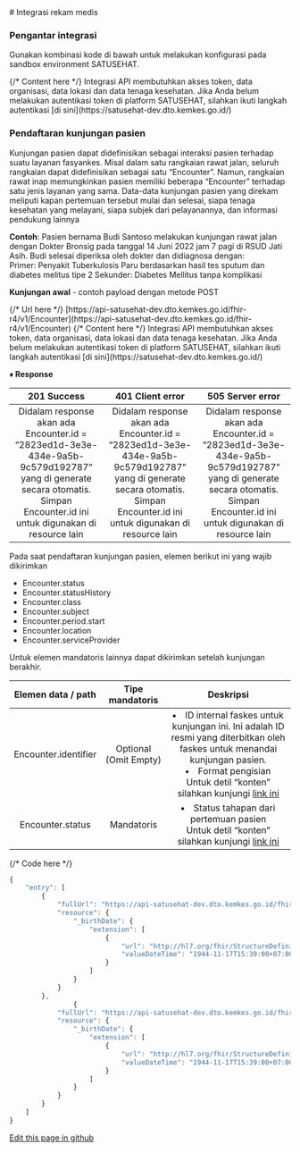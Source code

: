 <div className="side-by-side-parent" markdown="1">
<div className="side-by-side-left-content" markdown="1" >
# Integrasi rekam medis

### Pengantar integrasi

Gunakan kombinasi kode di bawah untuk melakukan konfigurasi pada sandbox environment SATUSEHAT.


<InfoBanner>
  {/* Content here */}
  Integrasi API membutuhkan akses token, data organisasi, data lokasi dan data tenaga kesehatan. Jika Anda belum melakukan
  autentikasi token di platform SATUSEHAT, silahkan ikuti langkah autentikasi [di sini](https://satusehat-dev.dto.kemkes.go.id/)
</InfoBanner>


<Devider />

### Pendaftaran kunjungan pasien

Kunjungan pasien dapat didefinisikan sebagai interaksi pasien terhadap suatu layanan fasyankes. Misal dalam satu rangkaian rawat jalan, seluruh rangkaian dapat didefinisikan sebagai satu “Encounter”. Namun, rangkaian rawat inap memungkinkan pasien memiliki beberapa “Encounter” terhadap satu jenis layanan yang sama. Data-data kunjungan pasien yang direkam meliputi kapan pertemuan tersebut mulai dan selesai, siapa tenaga kesehatan yang melayani, siapa subjek dari pelayanannya, dan informasi pendukung lainnya

**Contoh**: Pasien bernama Budi Santoso melakukan kunjungan rawat jalan dengan Dokter Bronsig pada tanggal 14 Juni 2022 jam 7 pagi di RSUD Jati Asih. Budi selesai diperiksa oleh dokter dan didiagnosa dengan:\
Primer: Penyakit Tuberkulosis Paru berdasarkan hasil tes sputum dan diabetes melitus tipe 2 Sekunder: Diabetes Mellitus tanpa komplikasi

**Kunjungan awal** - contoh payload dengan metode POST


<APIBlock method="POST">
  {/* Url here */}
  [https://api-satusehat-dev.dto.kemkes.go.id/fhir-r4/v1/Encounter](https://api-satusehat-dev.dto.kemkes.go.id/fhir-r4/v1/Encounter)
</APIBlock>

<InfoBanner>
  {/* Content here */}
  Integrasi API membutuhkan akses token, data organisasi, data lokasi dan data tenaga kesehatan. Jika Anda belum melakukan
  autentikasi token di platform SATUSEHAT, silahkan ikuti langkah autentikasi [di sini](https://satusehat-dev.dto.kemkes.go.id/)
</InfoBanner>

**&#9830; Response**

|                                                                                201 Success                                                                                 |                                                                              401 Client error                                                                              |                                                                              505 Server error                                                                              |
| :------------------------------------------------------------------------------------------------------------------------------------------------------------------------: | :------------------------------------------------------------------------------------------------------------------------------------------------------------------------: | :------------------------------------------------------------------------------------------------------------------------------------------------------------------------: |
| Didalam response akan ada Encounter.id = “2823ed1d-3e3e-434e-9a5b-9c579d192787” yang di generate secara otomatis. Simpan Encounter.id ini untuk digunakan di resource lain | Didalam response akan ada Encounter.id = “2823ed1d-3e3e-434e-9a5b-9c579d192787” yang di generate secara otomatis. Simpan Encounter.id ini untuk digunakan di resource lain | Didalam response akan ada Encounter.id = “2823ed1d-3e3e-434e-9a5b-9c579d192787” yang di generate secara otomatis. Simpan Encounter.id ini untuk digunakan di resource lain |

Pada saat pendaftaran kunjungan pasien, elemen berikut ini yang wajib dikirimkan

- Encounter.status
- Encounter.statusHistory
- Encounter.class
- Encounter.subject
- Encounter.period.start
- Encounter.location
- Encounter.serviceProvider

Untuk elemen mandatoris lainnya dapat dikirimkan setelah kunjungan berakhir.

|  Elemen data / path  |    Tipe mandatoris    |                                                                                                                                                         Deskripsi                                                                                                                                                         |
| :------------------: | :-------------------: | :-----------------------------------------------------------------------------------------------------------------------------------------------------------------------------------------------------------------------------------------------------------------------------------------------------------------------: |
| Encounter.identifier | Optional (Omit Empty) | <li> ID internal faskes untuk kunjungan ini. Ini adalah ID resmi yang diterbitkan oleh faskes untuk menandai kunjungan pasien. </li> <li>Format pengisian</li> Untuk detil “konten” silahkan kunjungi <a href="https://satusehat-dev.dto.kemkes.go.id/" target="_blank" className="text-[#16B3AC] underline">link ini</a> |
|   Encounter.status   |      Mandatoris       |                                                         <li> Status tahapan dari pertemuan pasien</li> Untuk detil “konten” silahkan kunjungi <a href="https://satusehat-dev.dto.kemkes.go.id/" target="_blank" className="text-[#16B3AC] underline">link ini</a>                                                         |

</div>

{/* Code here */}

```js
{
    "entry": [
        {
            "fullUrl": "https://api-satusehat-dev.dto.kemkes.go.id/fhir-r4/v1/Patient/100000030009",
            "resource": {
                "_birthDate": {
                    "extension": [
                        {
                            "url": "http://hl7.org/fhir/StructureDefinition/patient-birthTime",
                            "valueDateTime": "1944-11-17T15:39:00+07:00"
                        }
                    ]
                }
            }
        },
                {
            "fullUrl": "https://api-satusehat-dev.dto.kemkes.go.id/fhir-r4/v1/Patient/100000030009",
            "resource": {
                "_birthDate": {
                    "extension": [
                        {
                            "url": "http://hl7.org/fhir/StructureDefinition/patient-birthTime",
                            "valueDateTime": "1944-11-17T15:39:00+07:00"
                        }
                    ]
                }
            }
        }
    ]
}
```

</div>

[Edit this page in github](https://github.com/muhammadabdissalam/hello-nextra/blob/main/pages/onboarding/authentification.mdx)
